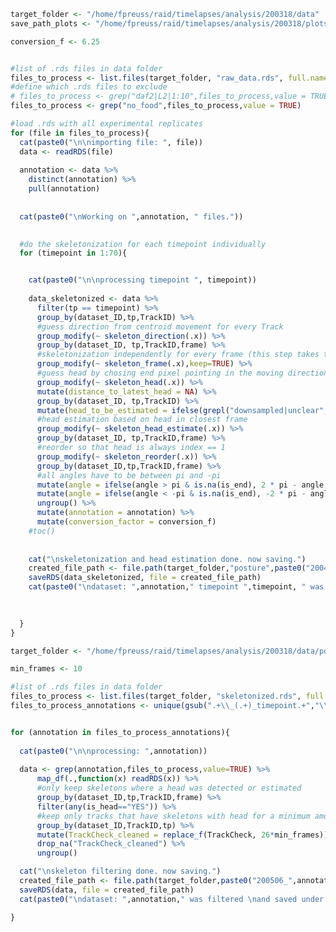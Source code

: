 ```r


target_folder <- "/home/fpreuss/raid/timelapses/analysis/200318/data"
save_path_plots <- "/home/fpreuss/raid/timelapses/analysis/200318/plots/posture/moving_skeletons/"

conversion_f <- 6.25


#list of .rds files in data folder
files_to_process <- list.files(target_folder, "raw_data.rds", full.names = TRUE, ignore.case = TRUE)
#define which .rds files to exclude
# files_to_process <- grep("daf2|L2|1:10",files_to_process,value = TRUE,invert=TRUE)
files_to_process <- grep("no_food",files_to_process,value = TRUE)

#load .rds with all experimental replicates
for (file in files_to_process){
  cat(paste0("\n\nimporting file: ", file))
  data <- readRDS(file)
  
  annotation <- data %>%
    distinct(annotation) %>%
    pull(annotation)
  
  
  cat(paste0("\nWorking on ",annotation, " files."))
  

  #do the skeletonization for each timepoint individually
  for (timepoint in 1:70){


    cat(paste0("\n\nprocessing timepoint ", timepoint))
      
    data_skeletonized <- data %>%
      filter(tp == timepoint) %>%
      group_by(dataset_ID,tp,TrackID) %>%
      #guess direction from centroid movement for every Track
      group_modify(~ skeleton_direction(.x)) %>%
      group_by(dataset_ID, tp,TrackID,frame) %>%
      #skeletonization independently for every frame (this step takes time as skeletonization is happening one after the other)
      group_modify(~ skeleton_frame(.x),keep=TRUE) %>%
      #guess head by chosing end pixel pointing in the moving direction (see above)
      group_modify(~ skeleton_head(.x)) %>%
      mutate(distance_to_latest_head = NA) %>%
      group_by(dataset_ID, tp,TrackID) %>%
      mutate(head_to_be_estimated = ifelse(grepl("downsampled|unclear",status),"YES","NO" )) %>%
      #head estimation based on head in closest frame
      group_modify(~ skeleton_head_estimate(.x)) %>%
      group_by(dataset_ID, tp,TrackID,frame) %>%
      #reorder so that head is always index == 1
      group_modify(~ skeleton_reorder(.x)) %>%
      group_by(dataset_ID,tp,TrackID,frame) %>%
      #all angles have to be between pi and -pi
      mutate(angle = ifelse(angle > pi & is.na(is_end), 2 * pi - angle,angle)) %>%
      mutate(angle = ifelse(angle < -pi & is.na(is_end), -2 * pi - angle,angle)) %>%
      ungroup() %>%
      mutate(annotation = annotation) %>%
      mutate(conversion_factor = conversion_f)
    #toc()
      
        
    cat("\nskeletonization and head estimation done. now saving.")
    created_file_path <- file.path(target_folder,"posture",paste0("200428_",annotation,"_timepoint_",timepoint,"_skeletonized.rds"))
    saveRDS(data_skeletonized, file = created_file_path)
    cat(paste0("\ndataset: ",annotation," timepoint ",timepoint, " was skeletonized, filtered \nand saved under: ", created_file_path))
    

    
  }
}
```

```r

target_folder <- "/home/fpreuss/raid/timelapses/analysis/200318/data/posture/skeletonized/"

min_frames <- 10

#list of .rds files in data folder
files_to_process <- list.files(target_folder, "skeletonized.rds", full.names = TRUE, ignore.case = TRUE)
files_to_process_annotations <- unique(gsub(".+\\_(.+)_timepoint.+","\\1",files_to_process))


for (annotation in files_to_process_annotations){
  
  cat(paste0("\n\nprocessing: ",annotation))
  
  data <- grep(annotation,files_to_process,value=TRUE) %>%
      map_df(.,function(x) readRDS(x)) %>%
      #only keep skeletons where a head was detected or estimated
      group_by(dataset_ID,tp,TrackID,frame) %>%
      filter(any(is_head=="YES")) %>%
      #keep only tracks that have skeletons with head for a minimum amount of time (defined by min_frames)
      group_by(dataset_ID,TrackID,tp) %>%
      mutate(TrackCheck_cleaned = replace_f(TrackCheck, 26*min_frames)) %>%
      drop_na("TrackCheck_cleaned") %>%
      ungroup()

  cat("\nskeleton filtering done. now saving.")
  created_file_path <- file.path(target_folder,paste0("200506_",annotation,"_skeletonized_filtered.rds"))
  saveRDS(data, file = created_file_path)
  cat(paste0("\ndataset: ",annotation," was filtered \nand saved under: ", created_file_path))

}


```
